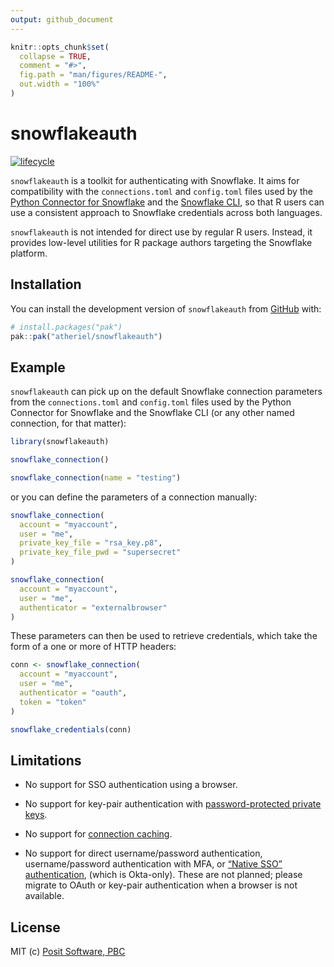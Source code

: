 ```yaml
---
output: github_document
---
```


<!-- README.md is generated from README.Rmd. Please edit that file -->

```r
knitr::opts_chunk$set(
  collapse = TRUE,
  comment = "#>",
  fig.path = "man/figures/README-",
  out.width = "100%"
)
```

# snowflakeauth

<!-- badges: start -->
[![lifecycle](https://img.shields.io/badge/lifecycle-experimental-orange.svg)](https://lifecycle.r-lib.org/articles/stages.html)
<!-- badges: end -->

`snowflakeauth` is a toolkit for authenticating with Snowflake. It aims for
compatibility with the `connections.toml` and `config.toml` files used by the
[Python Connector for
Snowflake](https://docs.snowflake.com/en/developer-guide/python-connector/python-connector-connect)
and the [Snowflake
CLI](https://docs.snowflake.com/en/developer-guide/snowflake-cli/connecting/configure-connections),
so that R users can use a consistent approach to Snowflake credentials across
both languages.

`snowflakeauth` is not intended for direct use by regular R users. Instead, it
provides low-level utilities for R package authors targeting the Snowflake
platform.

## Installation

You can install the development version of `snowflakeauth` from
[GitHub](https://github.com/) with:

``` r
# install.packages("pak")
pak::pak("atheriel/snowflakeauth")
```

## Example

`snowflakeauth` can pick up on the default Snowflake connection parameters from
the `connections.toml` and `config.toml` files used by the Python Connector for
Snowflake and the Snowflake CLI (or any other named connection, for that
matter):

```r
library(snowflakeauth)

snowflake_connection()

snowflake_connection(name = "testing")
```

or you can define the parameters of a connection manually:

```r
snowflake_connection(
  account = "myaccount",
  user = "me",
  private_key_file = "rsa_key.p8",
  private_key_file_pwd = "supersecret"
)

snowflake_connection(
  account = "myaccount",
  user = "me",
  authenticator = "externalbrowser"
)
```

These parameters can then be used to retrieve credentials, which take the form
of a one or more of HTTP headers:

```r
conn <- snowflake_connection(
  account = "myaccount",
  user = "me",
  authenticator = "oauth",
  token = "token"
)

snowflake_credentials(conn)
```

## Limitations

- No support for SSO authentication using a browser.

- No support for key-pair authentication with [password-protected private
  keys](https://docs.snowflake.com/en/user-guide/key-pair-auth#generate-the-private-key).

- No support for [connection
  caching](https://docs.snowflake.com/en/user-guide/admin-security-fed-auth-use#using-connection-caching-to-minimize-the-number-of-prompts-for-authentication-optional).

- No support for direct username/password authentication, username/password
  authentication with MFA, or ["Native SSO"
  authentication](https://docs.snowflake.com/en/user-guide/admin-security-fed-auth-use#native-sso-okta-only),
  (which is Okta-only). These are not planned; please migrate to OAuth or
  key-pair authentication when a browser is not available.

## License

MIT (c) [Posit Software, PBC](https://posit.co)
